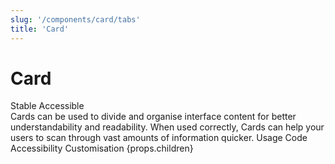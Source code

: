 ```yaml
---
slug: '/components/card/tabs'
title: 'Card'
---
```



# Card

<div class="status-label-description">
<StatusLabel type="info">Stable</StatusLabel>
<StatusLabel type="success" style={{ marginLeft: 'var(--spacing-xs)' }}>Accessible</StatusLabel>
<StatusLabelTooltip/>
</div>

<LeadParagraph>
  Cards can be used to divide and organise interface content for better understandability and readability. When used
  correctly, Cards can help your users to scan through vast amounts of information quicker.
</LeadParagraph>

<TechTags componentName="Card" />

<PageTabs pageContext={props.pageContext}>
  <PageTabs.TabList>
    <PageTabs.Tab href="/">Usage</PageTabs.Tab>
    <PageTabs.Tab href="/code">Code</PageTabs.Tab>
    <PageTabs.Tab href="/accessibility">Accessibility</PageTabs.Tab>
    <PageTabs.Tab href="/customisation">Customisation</PageTabs.Tab>
  </PageTabs.TabList>
  <PageTabs.TabPanel>{props.children}</PageTabs.TabPanel>
</PageTabs>
